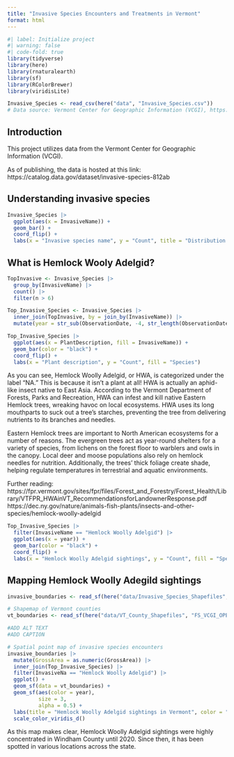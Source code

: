 ```yaml
---
title: "Invasive Species Encounters and Treatments in Vermont"
format: html
---
```


```r
#| label: Initialize project
#| warning: false
#| code-fold: true
library(tidyverse)
library(here)
library(rnaturalearth)
library(sf)
library(RColorBrewer)
library(viridisLite)
```

```r
Invasive_Species <- read_csv(here("data", "Invasive_Species.csv"))
# Data source: Vermont Center for Geographic Information (VCGI), https://catalog.data.gov/dataset/invasive-species-812ab
```

## Introduction

This project utilizes data from the Vermont Center for Geographic Information (VCGI). 

As of publishing, the data is hosted at this link:
https://catalog.data.gov/dataset/invasive-species-812ab 

## Understanding invasive species

```r
Invasive_Species |>
  ggplot(aes(x = InvasiveName)) +
  geom_bar() +
  coord_flip() +
  labs(x = "Invasive species name", y = "Count", title = "Distribution of invasive species sightings in Vermont (2007-2023)")
```

## What is Hemlock Wooly Adelgid?

```r
TopInvasive <- Invasive_Species |>
  group_by(InvasiveName) |>
  count() |>
  filter(n > 6)

Top_Invasive_Species <- Invasive_Species |>
  inner_join(TopInvasive, by = join_by(InvasiveName)) |>
  mutate(year = str_sub(ObservationDate, -4, str_length(ObservationDate)))
```

```r
Top_Invasive_Species |>
  ggplot(aes(x = PlantDescription, fill = InvasiveName)) +
  geom_bar(color = "black") +
  coord_flip() +
  labs(x = "Plant description", y = "Count", fill = "Species")
```

As you can see, Hemlock Woolly Adelgid, or HWA, is categorized under the label "NA." This is because it isn't a plant at all! HWA is actually an aphid-like insect native to East Asia. According to the Vermont Department of Forests, Parks and Recreation, HWA can infest and kill native Eastern Hemlock trees, wreaking havoc on local ecosystems. HWA uses its long mouthparts to suck out a tree's starches, preventing the tree from delivering nutrients to its branches and needles.

Eastern Hemlock trees are important to North American ecosystems for a number of reasons. The evergreen trees act as year-round shelters for a variety of species, from lichens on the forest floor to warblers and owls in the canopy. Local deer and moose populations also rely on hemlock needles for nutrition. Additionally, the trees' thick foliage create shade, helping regulate temperatures in terrestrial and aquatic environments.

Further reading:
https://fpr.vermont.gov/sites/fpr/files/Forest_and_Forestry/Forest_Health/Library/VTFPR_HWAinVT_RecommendationsforLandownerResponse.pdf 
https://dec.ny.gov/nature/animals-fish-plants/insects-and-other-species/hemlock-woolly-adelgid 

```r
Top_Invasive_Species |>
  filter(InvasiveName == "Hemlock Woolly Adelgid") |>
  ggplot(aes(x = year)) +
  geom_bar(color = "black") +
  coord_flip() +
  labs(x = "Hemlock Woolly Adelgid sightings", y = "Count", fill = "Species")
```

## Mapping Hemlock Woolly Adegild sightings

```r
invasive_boundaries <- read_sf(here("data/Invasive_Species_Shapefiles", "Invasive_Species.dbf"))
```

```r
# Shapemap of Vermont counties
vt_boundaries <- read_sf(here("data/VT_County_Shapefiles", "FS_VCGI_OPENDATA_Boundary_BNDHASH_poly_counties_SP_v1.dbf"))
```

```r
#ADD ALT TEXT
#ADD CAPTION

# Spatial point map of invasive species encounters
invasive_boundaries |>
  mutate(GrossArea = as.numeric(GrossArea)) |>
  inner_join(Top_Invasive_Species) |>
  filter(InvasiveNa == "Hemlock Woolly Adelgid") |>
  ggplot() +
  geom_sf(data = vt_boundaries) +
  geom_sf(aes(color = year),
          size = 3,
          alpha = 0.5) +
  labs(title = "Hemlock Woolly Adelgid sightings in Vermont", color = "Invasive species", y = "Latitude", x = "Longitude") +
  scale_color_viridis_d()
```
As this map makes clear, Hemlock Woolly Adelgid sightings were highly concentrated in Windham County until 2020. Since then, it has been spotted in various locations across the state.

